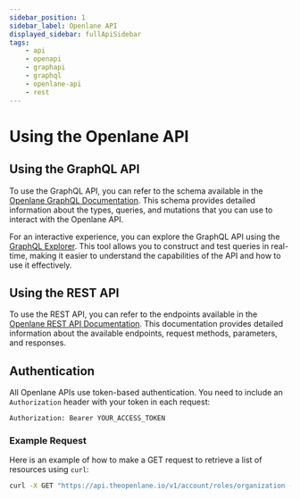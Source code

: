 ```yaml
---
sidebar_position: 1
sidebar_label: Openlane API
displayed_sidebar: fullApiSidebar
tags:
    - api
    - openapi
    - graphapi
    - graphql
    - openlane-api
    - rest
---
```


# Using the Openlane API

## Using the GraphQL API

To use the GraphQL API, you can refer to the schema available in the [Openlane GraphQL Documentation](/docs/api/graph-api/queries). This schema provides detailed information about the types, queries, and mutations that you can use to interact with the Openlane API.

For an interactive experience, you can explore the GraphQL API using the [GraphQL Explorer](/graphql). This tool allows you to construct and test queries in real-time, making it easier to understand the capabilities of the API and how to use it effectively.

## Using the REST API

To use the REST API, you can refer to the endpoints available in the [Openlane REST API Documentation](docs/api/rest-api/openlane-openapi-3-1-0-specifications.info.mdx). This documentation provides detailed information about the available endpoints, request methods, parameters, and responses.

## Authentication

All Openlane APIs use token-based authentication. You need to include an `Authorization` header with your token in each request:

```
Authorization: Bearer YOUR_ACCESS_TOKEN
```

### Example Request

Here is an example of how to make a GET request to retrieve a list of resources using `curl`:

```sh
curl -X GET "https://api.theopenlane.io/v1/account/roles/organization -H "Authorization: Bearer YOUR_ACCESS_TOKEN"
```
